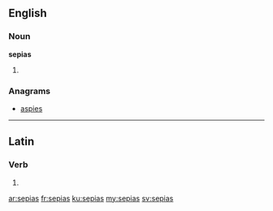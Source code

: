 ==English==

===Noun===
'''sepias'''

# {{plural of|sepia}}

===Anagrams===
* [[aspies#English|aspies]]

----

==Latin==

===Verb===
{{la-verb-form|sēpiās}}

# {{conjugation of|sēpiō||2|s|pres|act|sub|lang=la}}

[[ar:sepias]]
[[fr:sepias]]
[[ku:sepias]]
[[my:sepias]]
[[sv:sepias]]